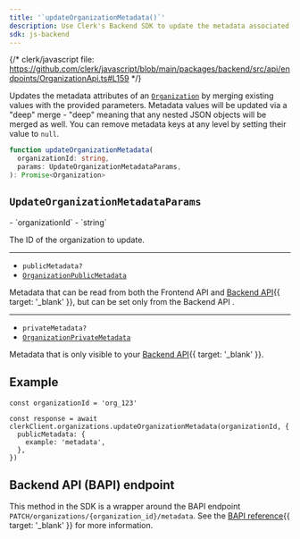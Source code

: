 ```yaml
---
title: '`updateOrganizationMetadata()`'
description: Use Clerk's Backend SDK to update the metadata associated with a given organization.
sdk: js-backend
---
```


{/* clerk/javascript file: https://github.com/clerk/javascript/blob/main/packages/backend/src/api/endpoints/OrganizationApi.ts#L159 */}

Updates the metadata attributes of an [`Organization`](/docs/references/backend/types/backend-organization) by merging existing values with the provided parameters. Metadata values will be updated via a "deep" merge - "deep" meaning that any nested JSON objects will be merged as well. You can remove metadata keys at any level by setting their value to `null`.

```ts
function updateOrganizationMetadata(
  organizationId: string,
  params: UpdateOrganizationMetadataParams,
): Promise<Organization>
```

## `UpdateOrganizationMetadataParams`

<Properties>
  - `organizationId`
  - `string`

  The ID of the organization to update.

  ---

  - `publicMetadata?`
  - [`OrganizationPublicMetadata`](/docs/references/javascript/types/metadata#organization-public-metadata)

  Metadata that can be read from both the Frontend API and [Backend API](/docs/references/backend-api){{ target: '_blank' }}, but can be set only from the Backend API .

  ---

  - `privateMetadata?`
  - [`OrganizationPrivateMetadata`](/docs/references/javascript/types/metadata#organization-private-metadata)

  Metadata that is only visible to your [Backend API](/docs/references/backend-api){{ target: '_blank' }}.
</Properties>

## Example

<Include src="_partials/backend/usage" />

```tsx {{ mark: [[4, 6], 20] }}
const organizationId = 'org_123'

const response = await clerkClient.organizations.updateOrganizationMetadata(organizationId, {
  publicMetadata: {
    example: 'metadata',
  },
})
```

## Backend API (BAPI) endpoint

This method in the SDK is a wrapper around the BAPI endpoint `PATCH/organizations/{organization_id}/metadata`. See the [BAPI reference](/docs/references/backend-api/tag/Organizations#operation/MergeOrganizationMetadata){{ target: '_blank' }} for more information.
